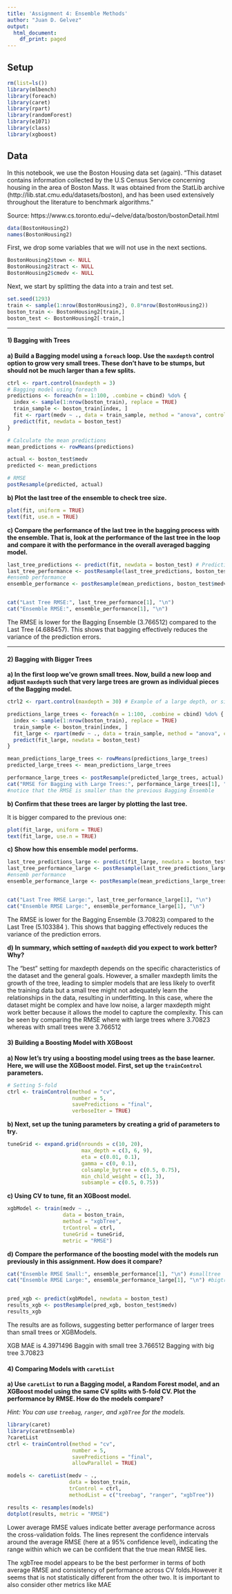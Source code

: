 ```yaml
---
title: 'Assignment 4: Ensemble Methods'
author: "Juan D. Gelvez"
output:
  html_document:
    df_print: paged
---
```


## Setup

```r
rm(list=ls())
library(mlbench)
library(foreach)
library(caret)
library(rpart)
library(randomForest)
library(e1071)
library(class)
library(xgboost)

```

## Data

In this notebook, we use the Boston Housing data set (again). "This dataset contains information collected by the U.S Census Service concerning housing in the area of Boston Mass. It was obtained from the StatLib archive (http://lib.stat.cmu.edu/datasets/boston), and has been used extensively throughout the literature to benchmark algorithms."

Source: https://www.cs.toronto.edu/~delve/data/boston/bostonDetail.html

```r
data(BostonHousing2)
names(BostonHousing2)
```

First, we drop some variables that we will not use in the next sections.

```r
BostonHousing2$town <- NULL
BostonHousing2$tract <- NULL
BostonHousing2$cmedv <- NULL
```

Next, we start by splitting the data into a train and test set.

```r
set.seed(1293)
train <- sample(1:nrow(BostonHousing2), 0.8*nrow(BostonHousing2))
boston_train <- BostonHousing2[train,]
boston_test <- BostonHousing2[-train,]
```

---

#### 1) Bagging with Trees

**a) Build a Bagging model using a `foreach` loop. Use the `maxdepth` control option to grow very small trees. These don't have to be stumps, but should not be much larger than a few splits.**

```r
ctrl <- rpart.control(maxdepth = 3) 
# Bagging model using foreach
predictions <- foreach(m = 1:100, .combine = cbind) %do% {
  index <- sample(1:nrow(boston_train), replace = TRUE)
  train_sample <- boston_train[index, ]
  fit <- rpart(medv ~ ., data = train_sample, method = "anova", control = ctrl)
  predict(fit, newdata = boston_test)
}

# Calculate the mean predictions
mean_predictions <- rowMeans(predictions)

actual <- boston_test$medv
predicted <- mean_predictions

# RMSE
postResample(predicted, actual)
```

**b) Plot the last tree of the ensemble to check tree size.**

```r
plot(fit, uniform = TRUE)
text(fit, use.n = TRUE)
```


**c) Compare the performance of the last tree in the bagging process with the ensemble. That is, look at the performance of the last tree in the loop and compare it with the performance in the overall averaged bagging model.**

```r

last_tree_predictions <- predict(fit, newdata = boston_test) # Predictions from the last tree
last_tree_performance <- postResample(last_tree_predictions, boston_test$medv) # Evaluate the last tree's performance
#ensemb performance
ensemble_performance <- postResample(mean_predictions, boston_test$medv)


cat("Last Tree RMSE:", last_tree_performance[1], "\n")
cat("Ensemble RMSE:", ensemble_performance[1], "\n")
```
The RMSE is lower for the Bagging Ensemble (3.766512) compared to the Last Tree (4.688457). This shows that bagging effectively reduces the variance of the prediction errors. 

---

#### 2) Bagging with Bigger Trees

**a) In the first loop we've grown small trees. Now, build a new loop and adjust `maxdepth` such that very large trees are grown as individual pieces of the Bagging model.**

```r
ctrl2 <- rpart.control(maxdepth = 30) # Example of a large depth, or simply omit this parameter

predictions_large_trees <- foreach(m = 1:100, .combine = cbind) %do% {
  index <- sample(1:nrow(boston_train), replace = TRUE)
  train_sample <- boston_train[index, ]
  fit_large <- rpart(medv ~ ., data = train_sample, method = "anova", control = ctrl2)
  predict(fit_large, newdata = boston_test)
}

mean_predictions_large_trees <- rowMeans(predictions_large_trees)
predicted_large_trees <- mean_predictions_large_trees

performance_large_trees <- postResample(predicted_large_trees, actual)
cat("RMSE for Bagging with Large Trees:", performance_large_trees[1], "\n")
#notice that the RMSE is smaller than the previous Bagging Ensemble
```

**b) Confirm that these trees are larger by plotting the last tree.**

It is bigger compared to the previous one: 

```r
plot(fit_large, uniform = TRUE)
text(fit_large, use.n = TRUE)
```

**c) Show how this ensemble model performs.**

```r
last_tree_predictions_large <- predict(fit_large, newdata = boston_test) # Predictions from the last tree
last_tree_performance_large <- postResample(last_tree_predictions_large, boston_test$medv) # Evaluate the last tree's performance
#ensemb performance
ensemble_performance_large <- postResample(mean_predictions_large_trees, boston_test$medv)


cat("Last Tree RMSE Large:", last_tree_performance_large[1], "\n")
cat("Ensemble RMSE Large:", ensemble_performance_large[1], "\n")
```

The RMSE is lower for the Bagging Ensemble (3.70823) compared to the Last Tree (5.103384 ). This shows that bagging effectively reduces the variance of the prediction errors. 


**d) In summary, which setting of `maxdepth` did you expect to work better? Why?**


The "best" setting for maxdepth depends on the specific characteristics of the dataset and the general goals. However, a smaller maxdepth limits the growth of the tree, leading to simpler models that are less likely to overfit the training data but a small tree might not adequately learn the relationships in the data, resulting in underfitting. In this case, where the dataset might be complex and have low noise, a larger maxdepth might work better because it allows the model to capture the complexity. This can be seen by comparing the RMSE where with large trees where 3.70823 whereas with small trees were 3.766512


#### 3) Building a Boosting Model with XGBoost

**a) Now let's try using a boosting model using trees as the base learner. Here, we will use the XGBoost model. First, set up the `trainControl` parameters.**


```r

# Setting 5-fold
ctrl <- trainControl(method = "cv",
                     number = 5,
                     savePredictions = "final",
                     verboseIter = TRUE)
```

**b) Next, set up the tuning parameters by creating a grid of parameters to try.**

```r
tuneGrid <- expand.grid(nrounds = c(10, 20),
                        max_depth = c(3, 6, 9),
                        eta = c(0.01, 0.1),
                        gamma = c(0, 0.1),
                        colsample_bytree = c(0.5, 0.75),
                        min_child_weight = c(1, 3),
                        subsample = c(0.5, 0.75))


```

**c) Using CV to tune, fit an XGBoost model.**

```r

xgbModel <- train(medv ~ .,
                  data = boston_train,
                  method = "xgbTree",
                  trControl = ctrl,
                  tuneGrid = tuneGrid,
                  metric = "RMSE")

```


**d) Compare the performance of the boosting model with the models run previously in this assignment. How does it compare?**

```r

cat("Ensemble RMSE Small:", ensemble_performance[1], "\n") #smalltree
cat("Ensemble RMSE Large:", ensemble_performance_large[1], "\n") #bigtree


pred_xgb <- predict(xgbModel, newdata = boston_test)
results_xgb <- postResample(pred_xgb, boston_test$medv)
results_xgb
```
The results are as follows, suggesting better performance of larger trees than small trees or XGBModels. 

XGB MAE is 4.3971496 
Baggin with small tree 3.766512
Bagging with big tree 3.70823



#### 4) Comparing Models with `caretList`

**a) Use `caretList` to run a Bagging model, a Random Forest model, and an XGBoost model using the same CV splits with 5-fold CV. Plot the performance by RMSE. How do the models compare?**

*Hint: You can use `treebag`, `ranger`, and `xgbTree` for the models.*

```r
library(caret)
library(caretEnsemble)
?caretList
ctrl <- trainControl(method = "cv",
                     number = 5,
                     savePredictions = "final",
                     allowParallel = TRUE)

models <- caretList(medv ~ .,
                    data = boston_train,
                    trControl = ctrl,
                    methodList = c("treebag", "ranger", "xgbTree"))

results <- resamples(models)
dotplot(results, metric = "RMSE")
```

Lower average RMSE values indicate better average performance across the cross-validation folds. The lines represent the confidence intervals around the average RMSE (here at a 95% confidence level), indicating the range within which we can be confident that the true mean RMSE lies. 

The xgbTree model appears to be the best performer in terms of both average RMSE and consistency of performance across CV folds.However it seems that is not statistically different from the other two. It is important to also consider other metrics like MAE



